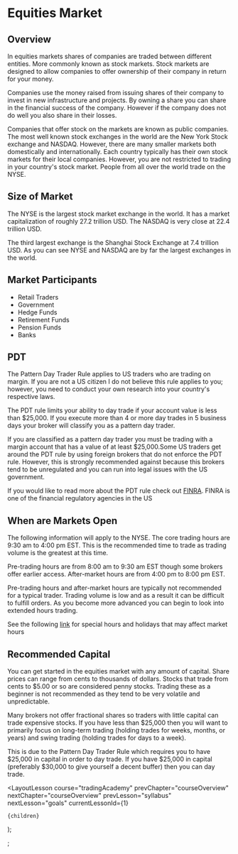 
# Equities Market

## Overview

In equities markets shares of companies are traded between different entities. More commonly known as stock markets. Stock markets are designed to allow companies to offer ownership of their company in return for your money.

Companies use the money raised from issuing shares of their company to invest in new infrastructure and projects. By owning a share you can share in the financial success of the company. However if the company does not do well you also share in their losses.

Companies that offer stock on the markets are known as public companies. The most well known stock exchanges in the world are the New York Stock exchange and NASDAQ. However, there are many smaller markets both domestically and internationally. Each country typically has their own stock markets for their local companies. However, you are not restricted to trading in your country's stock market. People from all over the world trade on the NYSE.

## Size of Market

The NYSE is the largest stock market exchange in the world. It has a market capitalization of roughly 27.2 trillion USD. The NASDAQ is very close at 22.4 trillion USD.

The third largest exchange is the Shanghai Stock Exchange at 7.4 trillion USD. As you can see NYSE and NASDAQ are by far the largest exchanges in the world.

## Market Participants

- Retail Traders
- Government
- Hedge Funds
- Retirement Funds
- Pension Funds
- Banks

## PDT

The Pattern Day Trader Rule applies to US traders who are trading on margin. If you are not a US citizen I do not believe this rule applies to you; however, you need to conduct your own research into your country's respective laws.

The PDT rule limits your ability to day trade if your account value is less than $25,000. If you execute more than 4 or more day trades in 5 business days your broker will classify you as a pattern day trader.

If you are classified as a pattern day trader you must be trading with a margin account that has a value of at least $25,000.Some US traders get around the PDT rule by using foreign brokers that do not enforce the PDT rule. However, this is strongly recommended against because this brokers tend to be unregulated and you can run into legal issues with the US government.

If you would like to read more about the PDT rule check out [FINRA](https://www.finra.org/investors/learn-to-invest/advanced-investing/day-trading-margin-requirements-know-rules). FINRA is one of the financial regulatory agencies in the US

## When are Markets Open

The following information will apply to the NYSE. The core trading hours are 9:30 am to 4:00 pm EST. This is the recommended time to trade as trading volume is the greatest at this time.

Pre-trading hours are from 8:00 am to 9:30 am EST though some brokers offer earlier access. After-market hours are from 4:00 pm to 8:00 pm EST.

Pre-trading hours and after-market hours are typically not recommended for a typical trader. Trading volume is low and as a result it can be difficult to fulfill orders. As you become more advanced you can begin to look into extended hours trading.

See the following [link](https://www.nyse.com/markets/hours-calendars) for special hours and holidays that may affect market hours

## Recommended Capital

You can get started in the equities market with any amount of capital. Share prices can range from cents to thousands of dollars. Stocks that trade from cents to $5.00 or so are considered penny stocks. Trading these as a beginner is not recommended as they tend to be very volatile and unpredictable.

Many brokers not offer fractional shares so traders with little capital can trade expensive stocks. If you have less than $25,000 then you will want to primarily focus on long-term trading (holding trades for weeks, months, or years) and swing trading (holding trades for days to a week).

This is due to the Pattern Day Trader Rule which requires you to have $25,000 in capital in order to day trade. If you have $25,000 in capital (preferably $30,000 to give yourself a decent buffer) then you can day trade.

  <LayoutLesson
    course="tradingAcademy"
    prevChapter="courseOverview"
    nextChapter="courseOverview"
    prevLesson="syllabus"
    nextLesson="goals"
    currentLessonId={1}
  >
    {children}
  </LayoutLesson>
);

;
